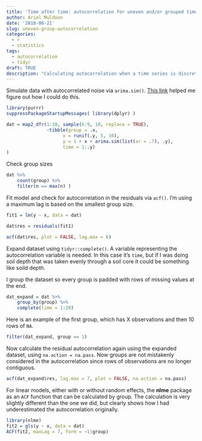 ```yaml
---
title: 'Time after time: autocorrelation for uneven and/or grouped time series'
author: Ariel Muldoon
date: '2018-06-21'
slug: uneven-group-autocorrelation
categories:
  - r
  - statistics
tags:
  - autocorrelation
  - tidyr
draft: TRUE
description: "Calculating autocorrelation when a time series is discrete but uneven and/or involves a time series in independent groups takes careful thought.  I show an approach to pad a dataset with NA via tidyr::complete() to fill in missed sampling times and keep groups independent."
---
```


Simulate data with autocorrelated noise via `arima.sim()`.  [This link](https://stat.ethz.ch/pipermail/r-help/2008-July/168487.html) helped me figure out how I could do this.

```r
library(purrr)
suppressPackageStartupMessages( library(dplyr) )

dat = map2_dfr(1:10, sample(6:9, 10, replace = TRUE), 
               ~tibble(group = .x,
                     x = runif(.y, 5, 10),
                     y = 1 + x + arima.sim(list(ar = .7), .y),
                     time = 1:.y)
)
```

Check group sizes

```r
dat %>%
    count(group) %>%
    filter(n == max(n) )
```

Fit model and check for autocorrelation in the residuals via `acf()`.  I'm using a maximum lag is based on the smallest group size.

```r
fit1 = lm(y ~ x, data = dat)

dat$res = residuals(fit1)

acf(dat$res, plot = FALSE, lag.max = 6)
```

Expand dataset using `tidyr::complete()`.  A variable representing the autocorrelation variable is needed.  In this case it's `time`, but if I was doing soil depth that was taken evenly through a soil core it could be something like soild depth.

I group the dataset so every group is padded with rows of missing values at the end.

```r
dat_expand = dat %>%
    group_by(group) %>%
    complete(time = 1:20) 
```

Here is an example of the first group, which has X observations and then 10 rows of `NA`.

```r
filter(dat_expand, group == 1)
```

Now calculate the residual autocorrelation again using the expanded dataset, using `na.action = na.pass`.  Now groups are not mistakenly considered in the autocorrelation since rows of observations are no longer contiguous.

```r
acf(dat_expand$res, lag.max = 7, plot = FALSE, na.action = na.pass)
```

For linear models, either with or without random effects, the **nlme** package as an `ACF` function that can be calculated by group. The calculation is very slightly different than the one we did, but clearly shows how I had underestimated the autocorrelation originally.

```r
library(nlme)
fit2 = gls(y ~ x, data = dat)
ACF(fit2, maxLag = 7, form = ~1|group)
```

